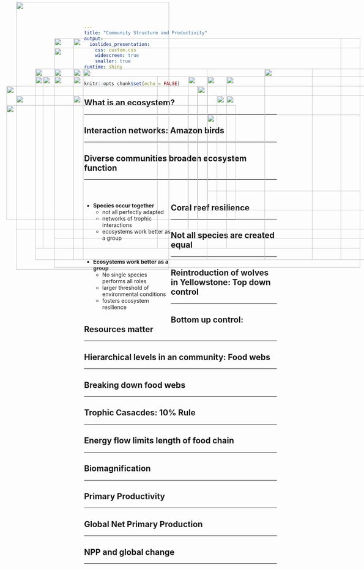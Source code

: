 ```yaml
---
title: "Community Structure and Productivity"
output: 
  ioslides_presentation:
    css: custom.css
    widescreen: true
    smaller: true
runtime: shiny
---
```


```r
knitr::opts_chunk$set(echo = FALSE)
```

## What is an ecosystem?
<hr>

<IMG STYLE="position:absolute; TOP:200px; LEFT:120px; WIDTH:300px; HEIGHT:450px" SRC="images/desert.jpg">

<IMG STYLE="position:absolute; TOP:225px; LEFT:525px; WIDTH:500px; HEIGHT:400px" SRC="images/coral_reef.jpg">

## Interaction networks: Amazon birds
<hr>

<IMG STYLE="position:absolute; TOP:250px; LEFT:200px; WIDTH:700px; HEIGHT:350px" SRC="images/birds_network.jpg">

## Diverse communities broaden ecosystem function
<hr>
<br/>

<div style="float: left; width: 45%;">

* **Species occur together**
    + not all perfectly adapted
    + networks of trophic interactions
    + ecosystems work better as a group

<br/>

* **Ecosystems work better as a group**
    + No single species performs all roles
    + larger threshold of environmental conditions
    + fosters ecosystem resilience
 </div>   
        
<IMG STYLE="position:absolute; TOP:200px; LEFT:500px; WIDTH:550px; HEIGHT:400px" SRC="images/interaction.jpg"> 

## Coral reef resilience
<hr>

<IMG STYLE="position:absolute; TOP:180px; LEFT:200px; WIDTH:700px; HEIGHT:500px" SRC="images/coral.jpg">

##

<IMG STYLE="position:absolute; TOP:5px; LEFT:50px; WIDTH:400px; HEIGHT:700px" SRC="images/species_eco.png">

<IMG STYLE="position:absolute; TOP:200px; LEFT:550px; WIDTH:350; HEIGHT:350px" SRC="images/bear.jpg">

## Not all species are created equal
<hr>

<IMG STYLE="position:absolute; TOP:200px; LEFT:200px; WIDTH:700px; HEIGHT:450px" SRC="images/keystone.png">
  
## Reintroduction of wolves in Yellowstone: Top down control
<hr>

<IMG STYLE="position:absolute; TOP:180px; LEFT:100px; WIDTH:450px; HEIGHT:500px" SRC="images/yellowstone-wolves-species.jpg">

<IMG STYLE="position:absolute; TOP:250px; LEFT:600px; WIDTH:400; HEIGHT:300px" SRC="images/wolf.jpg">

##

<IMG STYLE="position:absolute; TOP:100px; LEFT:200px; WIDTH:700px; HEIGHT:500px" SRC="images/otter.png">

## Bottom up control: Resources matter
<hr>

<IMG STYLE="position:absolute; TOP:180px; LEFT:100px; WIDTH:900px; HEIGHT:500px" SRC="images/bottom_foodweb.png">

## Hierarchical levels in an community: Food webs
<hr>

<IMG STYLE="position:absolute; TOP:180px; LEFT:225px; WIDTH:600px; HEIGHT:500px" SRC="images/grazing_foodweb.png">

## Breaking down food webs
<hr>

<IMG STYLE="position:absolute; TOP:200px; LEFT:100px; WIDTH:350px; HEIGHT:450px" SRC="images/energy_v_nutrients.jpg">

<IMG STYLE="position:absolute; TOP:200px; LEFT:600px; WIDTH:350px; HEIGHT:450px" SRC="images/trophic_levels.jpg">

## Trophic Casacdes: 10% Rule
<hr>
<IMG STYLE="position:absolute; TOP:180px; LEFT:200px; WIDTH:700px; HEIGHT:500px" SRC="images/trophic_cascade.png">

## Energy flow limits length of food chain
<hr>

<IMG STYLE="position:absolute; TOP:200px; LEFT:150px; WIDTH:800px; HEIGHT:400px" SRC="images/pyramid.jpg">

## Biomagnification
<hr>

<IMG STYLE="position:absolute; TOP:250px; LEFT:50px; WIDTH:450px; HEIGHT:350px" SRC="images/biomagnification.jpg">

<IMG STYLE="position:absolute; TOP:300px; LEFT:550px; WIDTH:400px; HEIGHT:200px" SRC="images/biomagnification2.jpg">

## Primary Productivity
<hr>

<IMG STYLE="position:absolute; TOP:275px; LEFT:25px; WIDTH:600px; HEIGHT:300px" SRC="images/biomass_pyramids.png">

<IMG STYLE="position:absolute; TOP:180px; LEFT:700px; WIDTH:300px; HEIGHT:500px" SRC="images/GPP.gif">

## Global Net Primary Production
<hr>

<IMG STYLE="position:absolute; TOP:225px; LEFT:25px; WIDTH:500px; HEIGHT:350px" SRC="images/oceans_vs_land.jpg">

<IMG STYLE="position:absolute; TOP:250px; LEFT:575px; WIDTH:450px; HEIGHT:300px" SRC="images/Global-Patterns-of-NPP.jpg">

## 

<IMG STYLE="position:absolute; TOP:100px; LEFT:150px; WIDTH:800px; HEIGHT:600px" SRC="images/NPP-seasons.png">

## 

<IMG STYLE="position:absolute; TOP:125px; LEFT:150px; WIDTH:800px; HEIGHT:500px" SRC="images/npp_biome.jpg">

## NPP and global change
<hr>

<IMG STYLE="position:absolute; TOP:180px; LEFT:150px; WIDTH:800px; HEIGHT:500px" SRC="images/leafarea.jpg">

   
